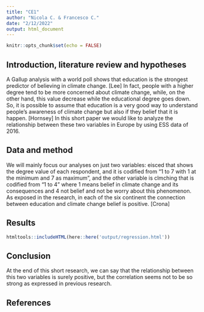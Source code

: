 ```yaml
---
title: "CE1"
author: "Nicola C. & Francesco C."
date: "2/12/2022"
output: html_document
---
```


```r
knitr::opts_chunk$set(echo = FALSE)
```

## Introduction, literature review and hypotheses
A Gallup analysis with a world poll shows that education is the strongest predictor of believing in climate change. [Lee] In fact, people with a higher degree tend to be more concerned about climate change, while, on the other hand, this value decrease while the educational degree goes down. So, it is possible to assume that education is a very good way to understand people's awareness of climate change but also if they belief that it is happen. [Hornsey] In this short paper we would like to analyze the relationship between these two variables in Europe by using ESS data of 2016. 

## Data and method
We will mainly focus our analyses on just two variables: eisced that shows the degree value of each respondent, and it is codified from "1 to 7 with 1 at the minimum and 7 as maximum", and the other variable is clmching that is codified from "1 to 4" where 1 means belief in climate change and its consequences and 4 not belief and not be worry about this phenomenon. As exposed in the research, in each of the six continent the connection between education and climate change belief is positive. [Crona]


## Results

```r
htmltools::includeHTML(here::here('output/regression.html'))
```


## Conclusion
At the end of this short research, we can say that the relationship between this two variables is surely positive, but the correlation seems not to be so strong as expressed in previous research.  

## References


